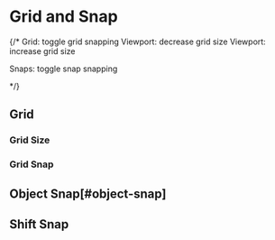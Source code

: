 
# Grid and Snap
{/* 
Grid: toggle grid snapping
Viewport: decrease grid size
Viewport: increase grid size

Snaps: toggle snap snapping

 */}




## Grid

### Grid Size

### Grid Snap



## Object Snap[#object-snap]



## Shift Snap


